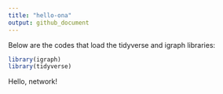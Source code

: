 ```yaml
---
title: "hello-ona"
output: github_document
---
```




Below are the codes that load the tidyverse and igraph libraries:

```r
library(igraph)
library(tidyverse)
```

Hello, network!

